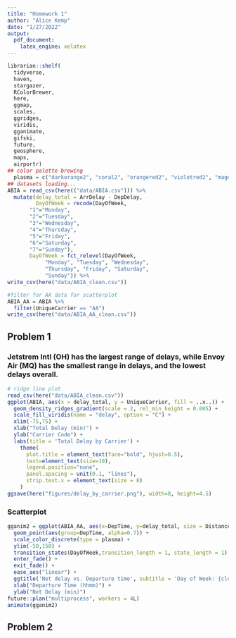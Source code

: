 ```yaml
---
title: "Homework 1"
author: "Alice Kemp"
date: "1/27/2022"
output: 
  pdf_document:
    latex_engine: xelatex
---
```


```r
librarian::shelf(
  tidyverse, 
  haven, 
  stargazer, 
  RColorBrewer,
  here,
  ggmap,
  scales, 
  ggridges,
  viridis,
  gganimate, 
  gifski, 
  future, 
  geosphere,
  maps, 
  airportr)
## color palette brewing
  plasma = c("darkorange2", "coral2", "orangered2", "violetred2", "magenta4", "purple3", "mediumblue")
## datasets loading...
ABIA = read_csv(here(("data/ABIA.csv"))) %>%
  mutate(delay_total = ArrDelay - DepDelay,
         DayOfWeek = recode(DayOfWeek, 
       "1"="Monday",
       "2"="Tuesday",
       "3"="Wednesday",
       "4"="Thursday",
       "5"="Friday",
       "6"="Saturday",
       "7"="Sunday"),
       DayOfWeek = fct_relevel(DayOfWeek, 
            "Monday", "Tuesday", "Wednesday", 
            "Thursday", "Friday", "Saturday", 
            "Sunday")) %>%
write_csv(here("data/ABIA_clean.csv"))

#filter for AA data for scatterplot
ABIA_AA = ABIA %>%
  filter(UniqueCarrier == "AA")
write_csv(here("data/ABIA_AA_clean.csv"))
```

## **Problem 1**   

### Jetstrem Intl (OH) has the largest range of delays, while Envoy Air (MQ) has the smallest range in delays, and the lowest delays overall. 
```r
# ridge line plot
read_csv(here("data/ABIA_clean.csv"))
ggplot(ABIA, aes(x = delay_total, y = UniqueCarrier, fill = ..x..)) +
  geom_density_ridges_gradient(scale = 2, rel_min_height = 0.005) +
  scale_fill_viridis(name = "delay", option = "C") +
  xlim(-75,75) + 
  xlab("Total Delay (min)") + 
  ylab("Carrier Code") + 
  labs(title = 'Total Delay by Carrier') +
    theme(
      plot.title = element_text(face="bold", hjust=0.5),
      text=element_text(size=10),
      legend.position="none",
      panel.spacing = unit(0.1, "lines"),
      strip.text.x = element_text(size = 8)
    )
ggsave(here("figures/delay_by_carrier.png"), width=8, height=4.5)
```

### Scatterplot
```r
gganim2 = ggplot(ABIA_AA, aes(x=DepTime, y=delay_total, size = Distance, color = DayOfWeek)) +
  geom_point(aes(group=DepTime, alpha=0.7)) +
  scale_color_discrete(type = plasma) + 
  ylim(-50,150) +
  transition_states(DayOfWeek,transition_length = 1, state_length = 1) + 
  enter_fade() + 
  exit_fade() + 
  ease_aes("linear") + 
  ggtitle('Net delay vs. Departure time', subtitle = 'Day of Week: {closest_state}') + 
  xlab("Departure Time (hhmm)") + 
  ylab("Net Delay (min)")
future::plan("multiprocess", workers = 4L)
animate(gganim2)
```


## Problem 2
```r

```











